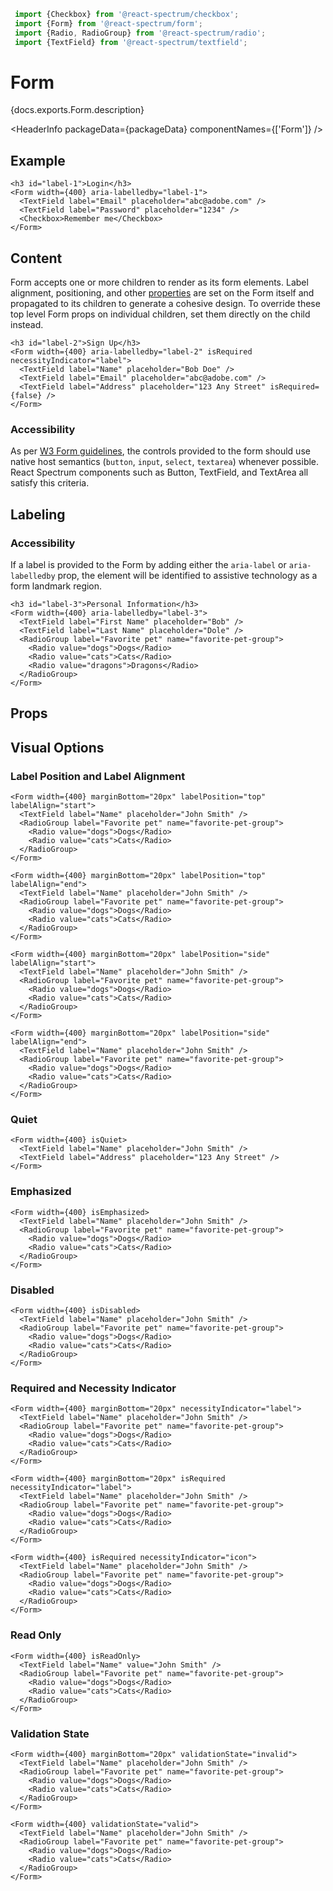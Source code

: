 <!-- Copyright 2020 Adobe. All rights reserved.
This file is licensed to you under the Apache License, Version 2.0 (the "License");
you may not use this file except in compliance with the License. You may obtain a copy
of the License at http://www.apache.org/licenses/LICENSE-2.0
Unless required by applicable law or agreed to in writing, software distributed under
the License is distributed on an "AS IS" BASIS, WITHOUT WARRANTIES OR REPRESENTATIONS
OF ANY KIND, either express or implied. See the License for the specific language
governing permissions and limitations under the License. -->



```jsx import
 import {Checkbox} from '@react-spectrum/checkbox';
 import {Form} from '@react-spectrum/form';
 import {Radio, RadioGroup} from '@react-spectrum/radio';
 import {TextField} from '@react-spectrum/textfield';
 ```

# Form

<p>{docs.exports.Form.description}</p>

<HeaderInfo
 packageData={packageData}
 componentNames={['Form']} />

## Example

```tsx example
<h3 id="label-1">Login</h3>
<Form width={400} aria-labelledby="label-1">
  <TextField label="Email" placeholder="abc@adobe.com" />
  <TextField label="Password" placeholder="1234" />
  <Checkbox>Remember me</Checkbox>
</Form>
```

## Content

Form accepts one or more children to render as its form elements. Label alignment, positioning, and other [properties](#visual-options)
are set on the Form itself and propagated to its children to generate a cohesive design. To override these top level Form props on individual children, 
set them directly on the child instead.

```tsx example
<h3 id="label-2">Sign Up</h3>
<Form width={400} aria-labelledby="label-2" isRequired necessityIndicator="label">
  <TextField label="Name" placeholder="Bob Doe" />
  <TextField label="Email" placeholder="abc@adobe.com" />
  <TextField label="Address" placeholder="123 Any Street" isRequired={false} />
</Form>
```

### Accessibility

As per [W3 Form guidelines](https://www.w3.org/TR/wai-aria-practices/examples/landmarks/form.html), the controls provided to the form should 
use native host semantics (`button`, `input`, `select`, `textarea`) whenever possible. React Spectrum components such as Button, TextField, and TextArea
all satisfy this criteria.

## Labeling

### Accessibility

If a label is provided to the Form by adding either the `aria-label` or `aria-labelledby` prop, 
the element will be identified to assistive technology as a form landmark region. 

```tsx example
<h3 id="label-3">Personal Information</h3>
<Form width={400} aria-labelledby="label-3">
  <TextField label="First Name" placeholder="Bob" />
  <TextField label="Last Name" placeholder="Dole" />
  <RadioGroup label="Favorite pet" name="favorite-pet-group">
    <Radio value="dogs">Dogs</Radio>
    <Radio value="cats">Cats</Radio>
    <Radio value="dragons">Dragons</Radio>
  </RadioGroup>
</Form>
```


## Props

<PropTable component={docs.exports.Form} links={docs.links} />

## Visual Options

### Label Position and Label Alignment

```tsx example
<Form width={400} marginBottom="20px" labelPosition="top" labelAlign="start">
  <TextField label="Name" placeholder="John Smith" />
  <RadioGroup label="Favorite pet" name="favorite-pet-group">
    <Radio value="dogs">Dogs</Radio>
    <Radio value="cats">Cats</Radio>
  </RadioGroup>
</Form>

<Form width={400} marginBottom="20px" labelPosition="top" labelAlign="end">
  <TextField label="Name" placeholder="John Smith" />
  <RadioGroup label="Favorite pet" name="favorite-pet-group">
    <Radio value="dogs">Dogs</Radio>
    <Radio value="cats">Cats</Radio>
  </RadioGroup>
</Form>

<Form width={400} marginBottom="20px" labelPosition="side" labelAlign="start">
  <TextField label="Name" placeholder="John Smith" />
  <RadioGroup label="Favorite pet" name="favorite-pet-group">
    <Radio value="dogs">Dogs</Radio>
    <Radio value="cats">Cats</Radio>
  </RadioGroup>
</Form>

<Form width={400} marginBottom="20px" labelPosition="side" labelAlign="end">
  <TextField label="Name" placeholder="John Smith" />
  <RadioGroup label="Favorite pet" name="favorite-pet-group">
    <Radio value="dogs">Dogs</Radio>
    <Radio value="cats">Cats</Radio>
  </RadioGroup>
</Form>
```

### Quiet

```tsx example
<Form width={400} isQuiet>
  <TextField label="Name" placeholder="John Smith" />
  <TextField label="Address" placeholder="123 Any Street" />
</Form>
```

### Emphasized

```tsx example
<Form width={400} isEmphasized>
  <TextField label="Name" placeholder="John Smith" />
  <RadioGroup label="Favorite pet" name="favorite-pet-group">
    <Radio value="dogs">Dogs</Radio>
    <Radio value="cats">Cats</Radio>
  </RadioGroup>
</Form>
```

### Disabled

```tsx example
<Form width={400} isDisabled>
  <TextField label="Name" placeholder="John Smith" />
  <RadioGroup label="Favorite pet" name="favorite-pet-group">
    <Radio value="dogs">Dogs</Radio>
    <Radio value="cats">Cats</Radio>
  </RadioGroup>
</Form>
```

### Required and Necessity Indicator

```tsx example
<Form width={400} marginBottom="20px" necessityIndicator="label">
  <TextField label="Name" placeholder="John Smith" />
  <RadioGroup label="Favorite pet" name="favorite-pet-group">
    <Radio value="dogs">Dogs</Radio>
    <Radio value="cats">Cats</Radio>
  </RadioGroup>
</Form>

<Form width={400} marginBottom="20px" isRequired necessityIndicator="label">
  <TextField label="Name" placeholder="John Smith" />
  <RadioGroup label="Favorite pet" name="favorite-pet-group">
    <Radio value="dogs">Dogs</Radio>
    <Radio value="cats">Cats</Radio>
  </RadioGroup>
</Form>

<Form width={400} isRequired necessityIndicator="icon">
  <TextField label="Name" placeholder="John Smith" />
  <RadioGroup label="Favorite pet" name="favorite-pet-group">
    <Radio value="dogs">Dogs</Radio>
    <Radio value="cats">Cats</Radio>
  </RadioGroup>
</Form>
```

### Read Only

```tsx example
<Form width={400} isReadOnly>
  <TextField label="Name" value="John Smith" />
  <RadioGroup label="Favorite pet" name="favorite-pet-group">
    <Radio value="dogs">Dogs</Radio>
    <Radio value="cats">Cats</Radio>
  </RadioGroup>
</Form>
```

### Validation State

```tsx example
<Form width={400} marginBottom="20px" validationState="invalid">
  <TextField label="Name" placeholder="John Smith" />
  <RadioGroup label="Favorite pet" name="favorite-pet-group">
    <Radio value="dogs">Dogs</Radio>
    <Radio value="cats">Cats</Radio>
  </RadioGroup>
</Form>

<Form width={400} validationState="valid">
  <TextField label="Name" placeholder="John Smith" />
  <RadioGroup label="Favorite pet" name="favorite-pet-group">
    <Radio value="dogs">Dogs</Radio>
    <Radio value="cats">Cats</Radio>
  </RadioGroup>
</Form>
```
